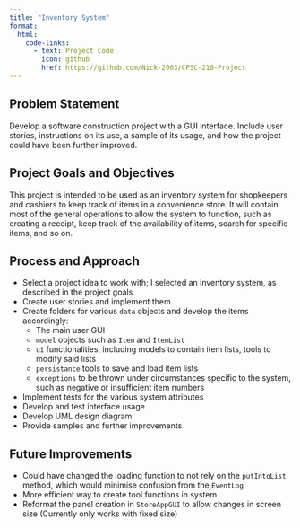 ```yaml
---
title: "Inventory System"
format:
  html:
    code-links:
      - text: Project Code
        icon: github
        href: https://github.com/Nick-2003/CPSC-210-Project
---
```


## Problem Statement

Develop a software construction project with a GUI interface. Include user stories, instructions on its use, a sample of its usage, and how the project could have been further improved.

## Project Goals and Objectives

This project is intended to be used as an inventory system for shopkeepers and cashiers to keep track of items in a convenience store. It will contain most of the general operations to allow the system to function, such as creating a receipt, keep track of the availability of items, search for specific items, and so on.

## Process and Approach

- Select a project idea to work with; I selected an inventory system, as described in the project goals
- Create user stories and implement them
- Create folders for various `data` objects and develop the items accordingly:
  - The main user GUI
  - `model` objects such as `Item` and `ItemList`
  - `ui` functionalities, including models to contain item lists, tools to modify said lists
  - `persistance` tools to save and load item lists
  - `exceptions` to be thrown under circumstances specific to the system, such as negative or insufficient item numbers
- Implement tests for the various system attributes
- Develop and test interface usage
- Develop UML design diagram
- Provide samples and further improvements

## Future Improvements
- Could have changed the loading function to not rely on the `putIntoList` method, which would minimise confusion from the `EventLog`
- More efficient way to create tool functions in system
- Reformat the panel creation in `StoreAppGUI` to allow changes in screen size (Currently only works with fixed size)
